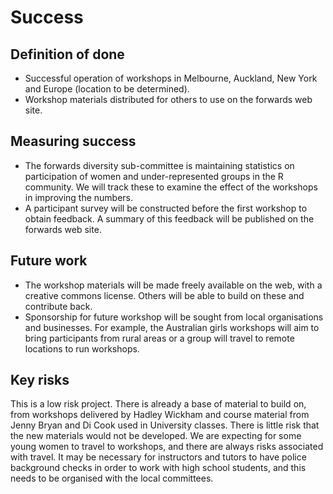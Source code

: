 # Success
<!-- 
Projects should have a definition of done that is measurable, and a thorough understanding going in of what the risks are to delivery 
-->

## Definition of done
<!-- 
What does success look like? 
-->

- Successful operation of workshops in Melbourne, Auckland, New York and Europe (location to be determined).
- Workshop materials distributed for others to use on the forwards web site.

## Measuring success
<!-- 
How will we know when success is achieved, what markers can we use along the way 
-->
- The forwards diversity sub-committee is maintaining statistics on participation of women and under-represented groups in the R community. We will track these to examine the effect of the workshops in improving the numbers. 
- A participant survey will be constructed before the first workshop to obtain feedback. A summary of this feedback will be published on the forwards web site. 

## Future work
<!-- 
How could this be extended / developed in the future by yourself and/or the community in general?
-->

- The workshop materials will be made freely available on the web, with a creative commons license. Others will be able to build on these and contribute back.
- Sponsorship for future workshop will be sought from local organisations and businesses. For example, the Australian girls workshops will aim to bring participants from rural areas or a group will travel to remote locations to run workshops. 

## Key risks
<!-- 
What sort of things could come up that can delay or break the project?

 - [ ] People
 - [ ] Processes
 - [ ] Tooling & Technology
 - [ ] Costs

-->
This is a low risk project. There is already a base of material to build on, from workshops delivered by Hadley Wickham and course material from Jenny Bryan and Di Cook used in University classes. There is little risk that the new materials would not be developed. We are expecting for some young women to travel to workshops, and there are always risks associated with travel. It may be necessary for instructors and tutors to have police background checks in order to work with high school students, and this needs to be organised with the local committees.

